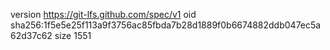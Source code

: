 version https://git-lfs.github.com/spec/v1
oid sha256:1f5e5e25f113a9f3756ac85fbda7b28d1889f0b6674882ddb047ec5a62d37c62
size 1551
